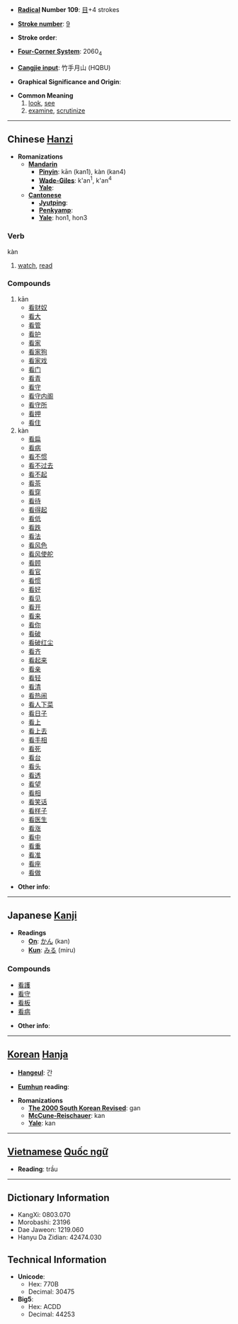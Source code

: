 * '''[[Wiktionary:Chinese radical index| Radical]] Number 109''': [[Wiktionary:Chinese radical index 目|目]]+4 strokes

* '''[[Wiktionary:Chinese total strokes index|Stroke number]]''': [[Wiktionary:Chinese total strokes index 9|9]]

* '''Stroke order''': 

* '''[[Wiktionary:Chinese four corner index|Four-Corner System]]''': 2060<sub>4</sub>

* '''[[Wiktionary:Chinese Cangjie index|Cangjie input]]''': 竹手月山 (HQBU)

* '''Graphical Significance and Origin''': 

* '''Common Meaning'''
*# [[look]], [[see]]
*# [[examine]], [[scrutinize]]


----

== Chinese [[Hanzi]] ==

* '''Romanizations'''
** '''[[Mandarin]]'''
*** '''[[Pinyin]]''': kān (kan1), kàn (kan4)
*** '''[[Wade-Giles]]''': k'an<sup>1</sup>, k'an<sup>4</sup>
*** '''[[Yale]]''': 
** '''[[Cantonese]]'''
*** '''[[Jyutping]]''':
*** '''[[Penkyamp]]''': 
*** '''[[Yale]]''': hon1, hon3

===Verb===
kàn
# [[watch]], [[read]]

===Compounds===
#kān
#*[[看财奴]]
#*[[看大]]
#*[[看管]]
#*[[看护]]
#*[[看家]]
#*[[看家狗]]
#*[[看家戏]]
#*[[看门]]
#*[[看青]]
#*[[看守]]
#*[[看守内阁]]
#*[[看守所]]
#*[[看押]]
#*[[看住]]
#kàn
#*[[看扁]]
#*[[看病]]
#*[[看不惯]]
#*[[看不过去]]
#*[[看不起]]
#*[[看茶]]
#*[[看穿]]
#*[[看待]]
#*[[看得起]]
#*[[看低]]
#*[[看跌]]
#*[[看法]]
#*[[看风色]]
#*[[看风使舵]]
#*[[看顾]]
#*[[看官]]
#*[[看惯]]
#*[[看好]]
#*[[看见]]
#*[[看开]]
#*[[看来]]
#*[[看你]]
#*[[看破]]
#*[[看破红尘]]
#*[[看齐]]
#*[[看起来]]
#*[[看亲]]
#*[[看轻]]
#*[[看清]]
#*[[看热闹]]
#*[[看人下菜]]
#*[[看日子]]
#*[[看上]]
#*[[看上去]]
#*[[看手相]]
#*[[看死]]
#*[[看台]]
#*[[看头]]
#*[[看透]]
#*[[看望]]
#*[[看相]]
#*[[看笑话]]
#*[[看样子]]
#*[[看医生]]
#*[[看涨]]
#*[[看中]]
#*[[看重]]
#*[[看准]]
#*[[看座]]
#*[[看做]]

* '''Other info''': 

----

== Japanese [[Kanji]] ==

* '''Readings'''
** '''[[On]]''': [[かん]] (kan)
** '''[[Kun]]''': [[みる]] (miru)

===Compounds===
*[[看護]]
*[[看守]]
*[[看板]]
*[[看病]]

* '''Other info''':  

----

== [[Korean]] [[Hanja]] ==

* '''[[Hangeul]]''': 간

* '''[[Eumhun]] reading''': 

* '''Romanizations'''
** '''[[The 2000 South Korean Revised Romanization|The 2000 South Korean Revised]]''': gan
** '''[[McCune-Reischauer]]''': kan
** '''[[Yale]]''': kan


----

== [[Vietnamese]] [[Quốc ngữ]] ==

* '''Reading''': trầu <!--it is probably 訓 reading-->

----

== Dictionary Information ==

* KangXi: 0803.070
* Morobashi: 23196
* Dae Jaweon: 1219.060
* Hanyu Da Zidian: 42474.030

== Technical Information ==

* '''Unicode''':
** Hex: 770B
** Decimal: 30475
* '''Big5''':
** Hex: ACDD
** Decimal: 44253